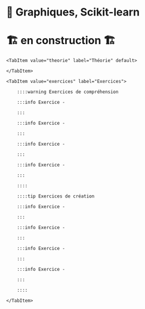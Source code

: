 # 🤖 Graphiques, Scikit-learn

# 🏗️ en construction 🏗

<Tabs queryString="onglet">

    <TabItem value="theorie" label="Théorie" default>

    </TabItem>

    <TabItem value="exercices" label="Exercices">

        ::::warning Exercices de compréhension

        :::info Exercice -

        :::

        :::info Exercice -

        :::

        :::info Exercice -

        :::

        :::info Exercice -

        :::

        ::::

        ::::tip Exercices de création

        :::info Exercice -

        :::

        :::info Exercice -

        :::

        :::info Exercice -

        :::

        :::info Exercice -

        :::

        ::::

    </TabItem>

</Tabs>

